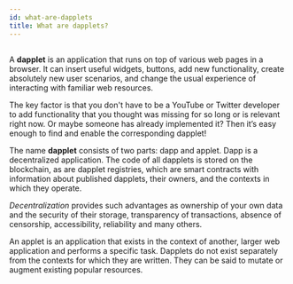 ```yaml
---
id: what-are-dapplets
title: What are dapplets?
---
```


##

A **dapplet** is an application that runs on top of various web pages in a browser. It can insert useful widgets, buttons, add new functionality, create absolutely new user scenarios, and change the usual experience of interacting with familiar web resources.

The key factor is that you don't have to be a YouTube or Twitter developer to add functionality that you thought was missing for so long or is relevant right now. Or maybe someone has already implemented it? Then it’s easy enough to find and enable the corresponding dapplet!

The name **dapplet** consists of two parts: dapp and applet.
Dapp is a decentralized application. The code of all dapplets is stored on the blockchain, as are dapplet registries, which are smart contracts with information about published dapplets, their owners, and the contexts in which they operate.

_Decentralization_ provides such advantages as ownership of your own data and the security of their storage, transparency of transactions, absence of censorship, accessibility, reliability and many others.

An applet is an application that exists in the context of another, larger web application and performs a specific task. Dapplets do not exist separately from the contexts for which they are written. They can be said to mutate or augment existing popular resources.
